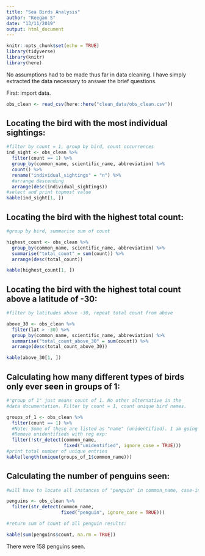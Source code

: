 ```yaml
---
title: "Sea Birds Analysis"
author: "Keegan S"
date: "13/11/2019"
output: html_document
---
```


```r
knitr::opts_chunk$set(echo = TRUE)
library(tidyverse)
library(knitr)
library(here)
```

No assumptions had to be made thus far in data cleaning. I have simply extracted the data necessary to answer the brief questions.

First: import data.

```r
obs_clean <- read_csv(here::here("clean_data/obs_clean.csv"))
```


## Locating the bird with the most individual sightings: 

```r
#filter by count = 1, group by bird, count occurrences
ind_sight <- obs_clean %>%
  filter(count == 1) %>%
  group_by(common_name, scientific_name, abbreviation) %>%
  count() %>%
  rename("individual_sightings" = "n") %>%
  #arrange descending
  arrange(desc(individual_sightings)) 
#select and print topmost value
kable(ind_sight[1, ])
```

## Locating the bird with the highest total count: 

```r
#group by bird, summarise sum of count

highest_count <- obs_clean %>%
  group_by(common_name, scientific_name, abbreviation) %>%
  summarise("total_count" = sum(count)) %>%
  arrange(desc(total_count))

kable(highest_count[1, ])
```

## Locating the bird with the highest total count above a latitude of -30: 

```r
#filter by latitudes above -30, repeat total count from above

above_30 <- obs_clean %>%
  filter(lat > -30) %>%
  group_by(common_name, scientific_name, abbreviation) %>%
  summarise("total_count_above_30" = sum(count)) %>%
  arrange(desc(total_count_above_30))

kable(above_30[1, ])
```

## Calculating how many different types of birds only ever seen in groups of 1:

```r
#"group of 1" just means count of 1. No other alternative in the 
#data documentation. Filter by count = 1, count unique bird names.

groups_of_1 <- obs_clean %>%
  filter(count == 1) %>%
  #Note: Some of these are listed as "name" (unidentified). I am going to remove these, as it could artificially inflate the number of types. 
  #Remove unidentifieds with reg exp:
  filter(!str_detect(common_name, 
                     fixed("unidentified", ignore_case = TRUE)))
#print total number of unique entries
kable(length(unique(groups_of_1$common_name)))
```

## Calculating the number of penguins seen: 

```r
#will have to locate all instances of "penguin" in common_name, case-insensitive.

penguins <- obs_clean %>%
  filter(str_detect(common_name,
                    fixed("penguin", ignore_case = TRUE)))

#return sum of count of all penguin results:

kable(sum(penguins$count, na.rm = TRUE))
```

There were 158 penguins seen.
